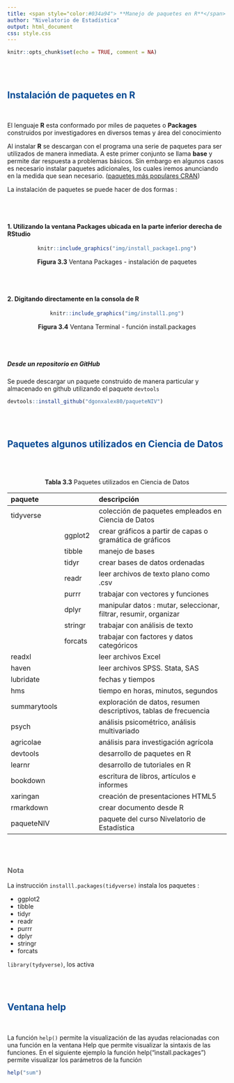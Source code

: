```yaml
---
title: <span style="color:#034a94"> **Manejo de paquetes en R**</span>
author: "Nivelatorio de Estadística"
output: html_document
css: style.css
---
```


```r
knitr::opts_chunk$set(echo = TRUE, comment = NA)
```

<br/><br/>

## <span style="color:#034a94">**Instalación de paquetes en R**</span>

<br/>

El lenguaje **R** esta conformado por miles de paquetes o **Packages** construidos por investigadores en diversos temas y área del conocimiento

Al instalar **R** se descargan con el programa una serie de paquetes para ser utilizados de manera inmediata. A este primer conjunto se llama **base** y permite dar respuesta a problemas básicos. Sin embargo en algunos casos es necesario instalar paquetes adicionales, los cuales iremos anunciando en la medida que sean necesario. ([paquetes más populares CRAN](https://gallery.shinyapps.io/087-crandash/))



La instalación de paquetes se puede hacer de dos formas : 

<br/><br/>

#### 1. Utilizando la ventana **Packages** ubicada en la parte inferior derecha de RStudio

<center>
```r
knitr::include_graphics("img/install_package1.png")
```
**Figura 3.3** Ventana Packages - instalación de paquetes
</center>

<br/><br/>

#### 2. Digitando directamente en la consola de R 

<center>
```r
knitr::include_graphics("img/install1.png")
```

**Figura 3.4** Ventana Terminal - función install.packages
</center>

<br/><br/>

##### Desde un repositorio en GitHub

Se puede descargar un paquete construido de manera particular y almacenado en github utilizando el paquete `devtools`

```r
devtools::install_github("dgonxalex80/paqueteNIV")
```

<br/><br/>


## <span style="color:#034a94">**Paquetes algunos utilizados en Ciencia de Datos**</span>

<br/><br/>

<center>
**Tabla 3.3**  Paquetes utilizados en Ciencia de Datos 
<br/>

|    paquete   |                 |  descripción                                                            |
|:-------------|:----------------|:------------------------------------------------------------------------|
|tidyverse     |                 | colección de paquetes empleados en Ciencia de Datos                     |
|              | ggplot2         | crear gráficos a partir de capas o gramática de gráficos                | 
|              | tibble          | manejo de bases                                                         |
|              | tidyr           | crear bases de datos ordenadas                                          |
|              | readr           | leer archivos de texto plano como .csv                                  |
|              | purrr           | trabajar con vectores y funciones                                       |
|              | dplyr           | manipular datos : mutar, seleccionar, filtrar, resumir, organizar       |
|              | stringr         | trabajar con análisis de texto                                          |
|              | forcats         | trabajar con factores y datos categóricos                               |
| readxl       |      | leer archivos Excel                                                     |
| haven        |      | leer archivos SPSS. Stata, SAS                                          |
| lubridate    |      | fechas y tiempos                                                        |
| hms          |      | tiempo en horas, minutos, segundos                                      | 
|summarytools  |      | exploración de datos, resumen descriptivos, tablas de frecuencia        |
|psych         |      | análisis psicométrico, análisis multivariado                            |
|agricolae     |      | análisis para investigación agrícola                                    |
|devtools      |      | desarrollo de paquetes en R                                             |
|learnr        |      | desarrollo de tutoriales en R                                           |
|bookdown      |      | escritura de libros, artículos e informes                               |
|xaringan      |      | creación de presentaciones HTML5                                        |
|rmarkdown     |      | crear documento desde R                                                 |
|paqueteNIV    |      | paquete del curso Nivelatorio de Estadística                            |

</center>

<br/><br/>


<div class="content-box-gray">
### <span style="color:#686868">**Nota**</span> 

La instrucción `installl.packages(tidyverse)`  instala los paquetes :

* ggplot2 
* tibble
* tidyr 
* readr 
* purrr 
* dplyr 
* stringr
* forcats

`library(tydyverse)`, los activa 
</div>
<br/><br/>


## <span style="color:#034a94">**Ventana help**</span>

<br/>

La función `help()`  permite la visualización de las ayudas relacionadas con una función en la ventana Help  que permite visualizar la sintaxis de las funciones. En el siguiente ejemplo la función help("install.packages") permite visualizar los parámetros de la función

```r
help("sum")
```



